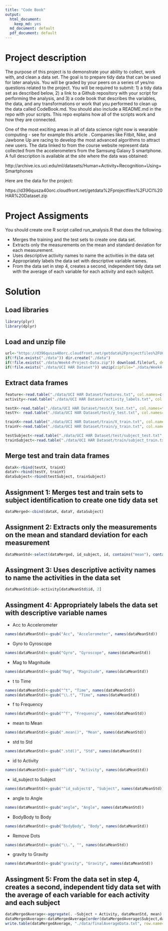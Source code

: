```yaml
---
title: "Code Book"
output:
  html_document: 
    keep_md: yes
  md_document: default
  pdf_document: default
---
```


# Project description
The purpose of this project is to demonstrate your ability to collect, work with, and clean a data set. The goal is to prepare tidy data that can be used for later analysis. You will be graded by your peers on a series of yes/no questions related to the project. You will be required to submit: 1) a tidy data set as described below, 2) a link to a Github repository with your script for performing the analysis, and 3) a code book that describes the variables, the data, and any transformations or work that you performed to clean up the data called CodeBook.md. You should also include a README.md in the repo with your scripts. This repo explains how all of the scripts work and how they are connected.

One of the most exciting areas in all of data science right now is wearable computing - see for example this article . Companies like Fitbit, Nike, and Jawbone Up are racing to develop the most advanced algorithms to attract new users. The data linked to from the course website represent data collected from the accelerometers from the Samsung Galaxy S smartphone. A full description is available at the site where the data was obtained:

http://archive.ics.uci.edu/ml/datasets/Human+Activity+Recognition+Using+Smartphones

Here are the data for the project:

https://d396qusza40orc.cloudfront.net/getdata%2Fprojectfiles%2FUCI%20HAR%20Dataset.zip


# Project Assigments

You should create one R script called run_analysis.R that does the following.

- Merges the training and the test sets to create one data set.
- Extracts only the measurements on the mean and standard deviation for each measurement.
- Uses descriptive activity names to name the activities in the data set
- Appropriately labels the data set with descriptive variable names.
- From the data set in step 4, creates a second, independent tidy data set with the average of each variable for each activity and each subject.


# Solution

## Load libraries



```r
library(plyr)
library(dplyr)
```

## Load and unzip file


```r
url<-"https://d396qusza40orc.cloudfront.net/getdata%2Fprojectfiles%2FUCI%20HAR%20Dataset.zip"
if(!file.exists("./data")) dir.create("./data")
if(!file.exists("./data/Week4-Project-Data.zip")) download.file(url, destfile="./data/Week4-Project-Data.zip", method="curl")
if(!file.exists("./data/UCI HAR Dataset")) unzip(zipfile="./data/Week4-Project-Data.zip", exdir="./data")
```

## Extract data frames

```r
feature<-read.table("./data/UCI HAR Dataset/features.txt", col.names=c("id_feature","obs"))
activity<-read.table("./data/UCI HAR Dataset/activity_labels.txt", col.names=c("id_activity", "activity"))

testX<-read.table("./data/UCI HAR Dataset/test/X_test.txt", col.names=feature$obs)
testY<- read.table("./data/UCI HAR Dataset/test/y_test.txt", col.names="id")

trainX<-read.table("./data/UCI HAR Dataset/train/X_train.txt", col.names=feature$obs)
trainY<-read.table("./data/UCI HAR Dataset/train/y_train.txt", col.names="id")

testSubject<-read.table("./data/UCI HAR Dataset/test/subject_test.txt", col.names="id_subject")
trainSubject<-read.table("./data/UCI HAR Dataset/train/subject_train.txt", col.names="id_subject")
```




## Merge test and train data frames

```r
dataX<-rbind(testX, trainX)
dataY<-rbind(testY, trainY)
dataSubject<-rbind(testSubject, trainSubject)
```




## Assignment 1: Merges test and train sets to subject identification to create one tidy data set
```r
dataMerged<-cbind(dataX, dataY, dataSubject)
```



## Assignment 2: Extracts only the measurements on the mean and standard deviation for each measurement
```r
dataMeanStd<-select(dataMerged, id_subject, id, contains("mean"), contains("std"))
```


## Assingment 3: Uses descriptive activity names to name the activities in the data set
```r
dataMeanStd$id<-activity[dataMeanStd$id, 2]
```



## Assingment 4: Appropriately labels the data set with descriptive variable names

* Acc to Accelerometer
```r
names(dataMeanStd)<-gsub("Acc", "Accelerometer", names(dataMeanStd))
```

* Gyro to Gyroscope
```r
names(dataMeanStd)<-gsub("Gyro", "Gyroscope", names(dataMeanStd))
```

* Mag to Magnitude
```r
names(dataMeanStd)<-gsub("Mag", "Magnitude", names(dataMeanStd))
```

* t to Time
```r
names(dataMeanStd)<-gsub("^t", "Time", names(dataMeanStd))
names(dataMeanStd)<-gsub("\\.t", "Time", names(dataMeanStd))
```

* f to Frequency
```r
names(dataMeanStd)<-gsub("^f", "Frequency", names(dataMeanStd))
```

* mean to Mean
```r
names(dataMeanStd)<-gsub(".mean()", "Mean", names(dataMeanStd))
```

* std to Std
```r
names(dataMeanStd)<-gsub(".std()", "Std", names(dataMeanStd))
```

* id to Activity
```r
names(dataMeanStd)<-gsub("^id$", "Activity", names(dataMeanStd))
```

* id_subject to Subject
```r
names(dataMeanStd)<-gsub("^id_subject$", "Subject", names(dataMeanStd))
```

* angle to Angle
```r
names(dataMeanStd)<-gsub("angle", "Angle", names(dataMeanStd))
```

* BodyBody to Body
```r
names(dataMeanStd)<-gsub("BodyBody", "Body", names(dataMeanStd))
```

* Remove Dots
```r
names(dataMeanStd)<-gsub("\\.", "", names(dataMeanStd))
```


* gravity to Gravity
```r
names(dataMeanStd)<-gsub("gravity", "Gravity", names(dataMeanStd))
```


## Assingment 5: From the data set in step 4, creates a second, independent tidy data set with the average of each variable for each activity and each subject
```r
dataMergedAverage<-aggregate(. ~Subject + Activity, dataMeanStd, mean)
dataMergedAverage<-dataMergedAverage[order(dataMergedAverage$Subject,dataMergedAverage$Activity),]
write.table(dataMergedAverage, "./data/finalAverageData.txt", row.name=FALSE)
```



